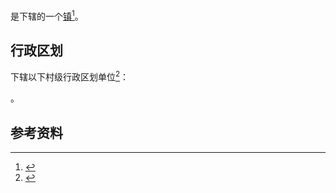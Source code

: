 {{中国乡级行政区|46/90/07/106/000}}

'''{{PAGENAMEBASE}}'''是{{PRC admin/fullname|46/90/07/106/000|3}}下辖的一个[[行政建制镇|镇]]<ref>{{PRC admin/ref sgc|{{PRC admin/parent|46/90/07/106/000}}}}</ref>。

== 行政区划 ==
{{PAGENAMEBASE}}下辖以下村级行政区划单位<ref>{{PRC admin/ref sgc|46/90/07/106/000}}</ref>：

{{PRC admin/children|46/90/07/106/000}}。

== 参考资料 ==
{{reflist}}

{{海南行政区划小作品}}
{{PRC admin/navcat|46/90/07/106/000}}